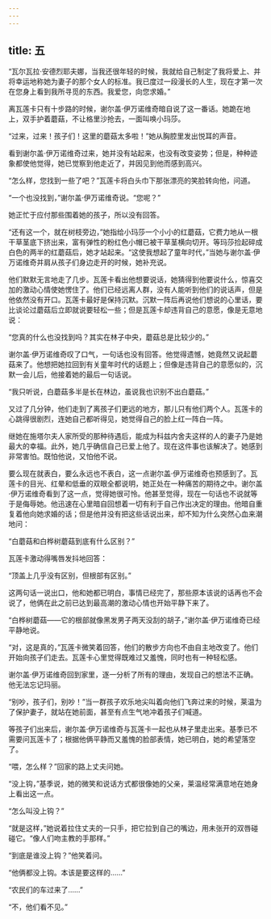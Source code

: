 ```yaml
---
---
---
```

title: 五
---




“瓦尔瓦拉·安德烈耶夫娜，当我还很年轻的时候，我就给自己制定了我将爱上、并将幸运地称她为妻子的那个女人的标准。我已度过一段漫长的人生，现在才第一次在您身上看到我所寻觅的东西。我爱您，向您求婚。”

离瓦莲卡只有十步路的时候，谢尔盖·伊万诺维奇暗自说了这一番话。她跪在地上，双手护着蘑菇，不让格里沙抢去，一面叫唤小玛莎。

“过来，过来！孩子们！这里的蘑菇太多啦！”她从胸腔里发出悦耳的声音。

看到谢尔盖·伊万诺维奇过来，她并没有站起来，也没有改变姿势；但是，种种迹象都使他觉得，她已觉察到他走近了，并因见到他而感到高兴。

“怎么样，您找到一些了吧？”瓦莲卡将白头巾下那张漂亮的笑脸转向他，问道。

“一个也没找到，”谢尔盖·伊万诺维奇说。“您呢？”

她正忙于应付那些围着她的孩子，所以没有回答。

“还有这一个，就在树枝旁边，”她指给小玛莎一个小小的红蘑菇，它费力地从一根干草茎底下挤出来，富有弹性的粉红色小帽已被干草茎横向切开。等玛莎捡起碎成白色的两半的红蘑菇后，她才站起来。“这使我想起了童年时代，”当她与谢尔盖·伊万诺维奇并肩从孩子们身边走开的时候，她补充说。

他们默默无言地走了几步。瓦莲卡看出他想要说话，她猜得到他要说什么，惊喜交加的激动心情使她愣住了。他们已经远离人群，没有人能听到他们的说话声，但是他依然没有开口。瓦莲卡最好是保持沉默。沉默一阵后再说他们想说的心里话，要比谈论过蘑菇后立即就说要轻松一些；但是瓦莲卡却违背自己的意愿，像是无意地说：

“您真的什么也没找到吗？其实在林子中央，蘑菇总是比较少的。”

谢尔盖·伊万诺维奇叹了口气，一句话也没有回答。他觉得遗憾，她竟然又说起蘑菇来了。他想把她拉回到有关童年时代的话题上；但像是违背自己的意愿似的，沉默一会儿后，他接着她的最后一句话说。

“我只听说，白蘑菇多半是长在林边，虽说我也识别不出白蘑菇。”

又过了几分钟，他们走到了离孩子们更远的地方，那儿只有他们两个人。瓦莲卡的心跳得很剧烈，连她自己都听得见，她觉得自己的脸上红一阵白一阵。

继她在施塔尔夫人家所受的那种待遇后，能成为科兹内舍夫这样的人的妻子乃是她最大的幸福。此外，她几乎确信自己已爱上他了。现在这件事也该解决了。她感到非常害怕。既怕他说，又怕他不说。

要么现在就表白，要么永远也不表白，这一点谢尔盖·伊万诺维奇也预感到了。瓦莲卡的目光、红晕和低垂的双眼全都说明，她正处在一种痛苦的期待之中。谢尔盖·伊万诺维奇看到了这一点，觉得她很可怜。他甚至觉得，现在一句话也不说就等于是侮辱她。他迅速在心里暗自回想着一切有利于自己作出决定的理由。他暗自重复着他向她求婚的话；但是他并没有把这些话说出来，却不知为什么突然心血来潮地问：

“白蘑菇和白桦树蘑菇到底有什么区别？”

瓦莲卡激动得嘴唇发抖地回答：

“顶盖上几乎没有区别，但根部有区别。”

这两句话一说出口，他和她都已明白，事情已经完了，那些原本该说的话再也不会说了，他俩在此之前已达到最高潮的激动心情也开始平静下来了。

“白桦树蘑菇——它的根部就像黑发男子两天没刮的胡子，”谢尔盖·伊万诺维奇已经平静地说。

“对，这是真的，”瓦莲卡微笑着回答，他们的散步方向也不由自主地改变了。他们开始向孩子们走去。瓦莲卡心里觉得既难过又羞愧，同时也有一种轻松感。

谢尔盖·伊万诺维奇回到家里，逐一分析了所有的理由，发现自己的想法不正确。他无法忘记玛丽。

“别吵，孩子们，别吵！”当一群孩子欢乐地尖叫着向他们飞奔过来的时候，莱温为了保护妻子，就站在她前面，甚至有点生气地冲着孩子们喊道。

等孩子们出来后，谢尔盖·伊万诺维奇与瓦莲卡一起也从林子里走出来。基季已不需要问瓦莲卡了；根据他俩平静而又羞愧的脸部表情，她已明白，她的希望落空了。

“喂，怎么样？”回家的路上丈夫问她。

“没上钩，”基季说，她的微笑和说话方式都很像她的父亲，莱温经常满意地在她身上看出这一点。

“怎么叫没上钩？”

“就是这样，”她说着拉住丈夫的一只手，把它拉到自己的嘴边，用未张开的双唇碰碰它。“像人们吻主教的手那样。”

“到底是谁没上钩？”他笑着问。

“他俩都没上钩。本该是要这样的……”

“农民们的车过来了……”

“不，他们看不见。”